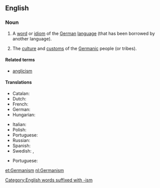 ==English==
{{wikipedia}}

===Noun===
{{en-noun|~}}

# {{label|en|countable}} A [[word]] or [[idiom]] of the [[German]] [[language]] (that has been borrowed by another language).
# {{label|en|usually|uncountable}} The [[culture]] and [[custom]]s of the [[Germanic]] people (or tribes).

====Related terms====
* [[anglicism]]

====Translations====
{{trans-top|a word or idiom of the German language}}
* Catalan: {{t|ca|germanisme|m}}
* Dutch: {{t+|nl|germanisme|m}}
* French: {{t+|fr|germanisme|m}}
* German: {{t+|de|Germanismus|m}}
* Hungarian: {{t+|hu|germanizmus}}
{{trans-mid}}
* Italian: {{t+|it|germanismo|m}}
* Polish: {{t+|pl|germanizm|m}}
* Portuguese: {{t|pt|germanismo|m}}
* Russian: {{t+|ru|германи́зм|m}}
* Spanish: {{t|es|germanismo}}
* Swedish: {{t+|sv|germanism|c}}, {{t|sv|tyskeri|n}}
{{trans-bottom}}

{{trans-top|culture, and customs of Germanic peoples}}
{{trans-mid}}
* Portuguese: {{t|pt|germanismo|m}}
{{trans-bottom}}

[[Category:English words suffixed with -ism]]

[[et:Germanism]]
[[nl:Germanism]]